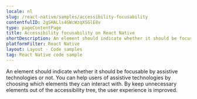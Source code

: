 ```yaml
---
locale: nl
slug: /react-native/samples/accessibility-focusability
contentfulID: 2gSHALls4GWcWzqXSGlE8v
type: pageContentPage
title: Accessibility focusability on React Native
shortDescription: An element should indicate whether it should be focusable by assistive technologies or not.
platformFilter: React Native
layout: Layout - Code samples
tag: React Native code sample
---
```


An element should indicate whether it should be focusable by assistive technologies or not. You can help users of assistive technologies by choosing which elements they can interact with. By keep unnecessary elements out of the accessibility tree, the user experience is improved.

<CodeSample id="accessibility-focusable" locale="nl" platform="react native"/>